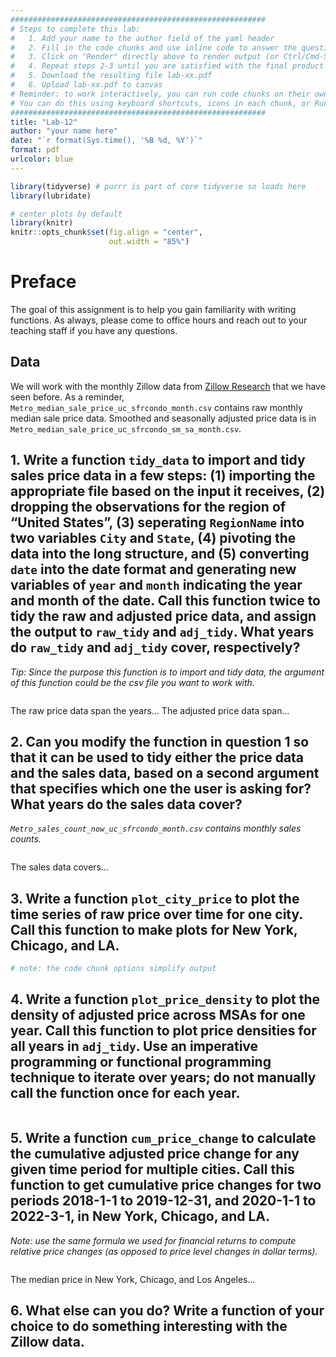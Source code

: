 ```yaml
---
#########################################################
# Steps to complete this lab:
#   1. Add your name to the author field of the yaml header
#   2. Fill in the code chunks and use inline code to answer the questions 
#   3. Click on "Render" directly above to render output (or Ctrl/Cmd-Shift-K)
#   4. Repeat steps 2-3 until you are satisfied with the final product
#   5. Download the resulting file lab-xx.pdf
#   6. Upload lab-xx.pdf to canvas
# Reminder: to work interactively, you can run code chunks on their own
# You can do this using keyboard shortcuts, icons in each chunk, or Run at the top right of this pane
#########################################################
title: "Lab-12"
author: "your name here"
date: "`r format(Sys.time(), '%B %d, %Y')`"
format: pdf
urlcolor: blue
---
```


```r
library(tidyverse) # purrr is part of core tidyverse so loads here
library(lubridate)

# center plots by default
library(knitr)
knitr::opts_chunk$set(fig.align = "center",
                      out.width = "85%")
```

# Preface

The goal of this assignment is to help you gain familiarity with writing functions. As always, please come to office hours and reach out to your teaching staff if you have any questions.

## Data

We will work with the monthly Zillow data from [Zillow Research](https://www.zillow.com/research/data/) that we have seen before. As a reminder, `Metro_median_sale_price_uc_sfrcondo_month.csv` contains raw monthly median sale price data. Smoothed and seasonally adjusted price data is in `Metro_median_sale_price_uc_sfrcondo_sm_sa_month.csv`.


\newpage
## 1. Write a function `tidy_data` to import and tidy sales price data in a few steps: (1) importing the appropriate file based on the input it receives, (2) dropping the observations for the region of "United States", (3) seperating `RegionName` into two variables `City` and `State`, (4) pivoting the data into the long structure, and (5) converting `date` into the date format and generating new variables of `year` and `month` indicating the year and month of the date. Call this function twice to tidy the raw and adjusted price data, and assign the output to `raw_tidy` and `adj_tidy`. What years do `raw_tidy` and `adj_tidy` cover, respectively?

*Tip: Since the purpose this function is to import and tidy data, the argument of this function could be the csv file you want to work with.*

```r

```
The raw price data span the years... The adjusted price data span...


\newpage
## 2. Can you modify the function in question 1 so that it can be used to tidy either the price data and the sales data, based on a second argument that specifies which one the user is asking for? What years do the sales data cover?

*`Metro_sales_count_now_uc_sfrcondo_month.csv` contains monthly sales counts.*

```r

```
The sales data covers...


\newpage
## 3. Write a function `plot_city_price` to plot the time series of raw price over time for one city. Call this function to make plots for New York, Chicago, and LA.

``` r
# note: the code chunk options simplify output

```


\newpage
## 4. Write a function `plot_price_density` to plot the density of adjusted price across MSAs for one year. Call this function to plot price densities for all years in `adj_tidy`. Use an imperative programming or functional programming technique to iterate over years; do not manually call the function once for each year.

```r

```


\newpage
## 5. Write a function `cum_price_change` to calculate the cumulative **adjusted** price change for any given time period for multiple cities. Call this function to get cumulative price changes for two periods 2018-1-1 to 2019-12-31, and 2020-1-1 to 2022-3-1, in New York, Chicago, and LA.
*Note: use the same formula we used for financial returns to compute relative price changes (as opposed to price level changes in dollar terms).*

```r

```
The median price in New York, Chicago, and Los Angeles...


\newpage
## 6. What else can you do? Write a function of your choice to do something interesting with the Zillow data.

```r

```


